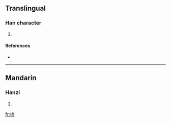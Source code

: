 ==Translingual==

===Han character===
{{Han char|rn=75|rad=木|as=09|sn=13|four=4396<sub>4</sub>|canj=木十竹口 (DJHR)}}

# {{defn|Han|sort=木09}}

====References====
* {{Han ref|kx=0538.100|dkj=15092|hdz=21256.030|uh=6941|ud=26945|bh=DDE7|bd=56807}}

----

==Mandarin==

===Hanzi===
{{cmn-hanzi|pin=[[chā]] ([[cha1]]), [[chá]] ([[cha2]]), [[hé]] ([[he2]])|wg=ch'a<sup>1</sup>, ch'a<sup>2</sup>, ho<sup>2</sup>}}

# {{defn|Mandarin}}

[[fr:楁]]
